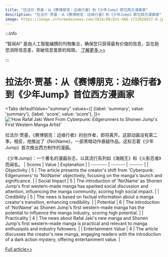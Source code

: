 ```yaml
---
title: "拉法尔·贾基：从《赛博朋克：边缘行者》到《少年Jump》首位西方漫画家"
description: "拉法尔·贾基：从《赛博朋克：边缘行者》到《少年Jump》首位西方漫画家"
image: https://image.informedainews.com/2024/08/Ent-XAb-1723028837-0.jpg
---
```



:::info

“智闻AI“ 是由人工智能编撰的刊物集合，确保您只获得最有价值的信息，旨在助您消除信息差，突破信息茧房的局限。  [了解更多 >>](/)

:::

# 拉法尔·贾基：从《赛博朋克：边缘行者》到《少年Jump》首位西方漫画家


<Tabs
	defaultValue="summary"
	values={[
	{label: 'summary', value: 'summary'},
	{label: 'score', value: 'score'},
]}>
<TabItem value="summary">
<img
  src="https://image.informedainews.com/2024/08/Ent-XAb-1723028837-0.jpg"
  alt="'How Rafał Jaki Went From Cyberpunk: Edgerunners to Shonen Jump's First Western Manga Artist'"
/>



拉法尔·贾基，《赛博朋克：边缘行者》的创作者，即将离开。这部动画没有第二季。相反，他推出了《No\Name》，一部黑暗动作悬疑作品。这标志着《少年Jump》首次推出西方制作的漫画。

《少年Jump》：一个著名的漫画杂志，以其流行系列如《海贼王》和《火影忍者》而闻名。
</TabItem>
<TabItem value="score">
	| Scores     | Value   | Explanation |
	| -------- | ------- | ------- |
	| Objectivity  | 5    | The article presents the creator's shift from 'Cyberpunk: Edgerunners' to 'No\Name' objectively, focusing on the manga's launch and significance.    |
	| Social Impact | 5     | The introduction of 'No\Name' as Shonen Jump's first western-made manga has sparked social discussion and attention, influencing the manga community, scoring high social impact.    |
	| Credibility    | 5    | The news is based on factual information about a manga creator's transition, enhancing credibility.    |
	| Potential    | 6    | The introduction of 'No\Name' as Shonen Jump's first western-made manga has the potential to influence the manga industry, scoring high potential.    |
	| Practicality    | 4    | The news about Rafał Jaki's new manga and Shonen Jump's first western-made manga is practical and relevant to manga enthusiasts and industry followers.    |
	| Entertainment Value    | 4    | The article discusses the creator's new manga, engaging readers with the introduction of a dark action mystery, offering entertainment value.    |
</TabItem>
</Tabs>

[Full article>>](https://www.ign.com/articles/how-rafa-jaki-went-from-cyberpunk-edgerunners-to-shonen-jumps-first-western-manga-artist)
